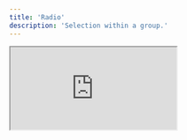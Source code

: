```yaml
---
title: 'Radio'
description: 'Selection within a group.'
---
```


<iframe
  style={{ width: '100%', height: '378px', borderRadius: 12 }}
  src="http://localhost:9009/iframe.html?id=radio--default&viewMode=story"
/>

## Usage

Assemble the radio directives in your template.

```html
<div ngpRadioGroup [(ngpRadioGroupValue)]="value">
  <button ngpRadioItem ngpRadioItem="Option 1">
    <ng-icon ngpRadioIndicator name="dot" />
    Option 1
  </button>

  <button ngpRadioItem ngpRadioItem="Option 2">
    <ng-icon ngpRadioIndicator name="dot" />
    Option 2
  </button>

  <button ngpRadioItem ngpRadioItem="Option 3">
    <ng-icon ngpRadioIndicator name="dot" />
    Option 3
  </button>
</div>
```

## API Reference

The following directives are available to import from the `@ng-primitives/ng-primitives` package:

### NgpRadioGroupDirective

<ResponseField name="ngpRadioGroupValue" type="string | undefined">
  Define the selected value.
</ResponseField>

<ResponseField name="ngpRadioGroupDisabled" type="boolean" default="false">
  Define the disabled state.
</ResponseField>

<ResponseField
  name="ngpRadioGroupOrientation"
  type="'vertical' | 'horizontal'"
  default="horizontal"
>
  Define the orientation.
</ResponseField>

<ResponseField name="ngpRadioGroupValueChange" type="boolean">
  Event emitted when the selection changes.
</ResponseField>

### NgpRadioItemDirective

<ResponseField name="ngpRadioItemValue" type="string" required="true">
  Define the value of this item.
</ResponseField>

<ResponseField name="ngpRadioItemDisabled" type="boolean" default="false">
  Define the disabled state.
</ResponseField>

### NgpRadioIndicatorDirective

There are no inputs or outputs for this directive.

## Schematics

You can use our schematic to generate a new checkbox component.

<CodeGroup>

```bash Angular CLI
ng generate @ng-primitives/ng-primitives:radio
```

```bash Nx
nx generate @ng-primitives/ng-primitives:radio
```

</CodeGroup>

### Options

<ResponseField name="name" type="string">
  The name of the component.
</ResponseField>

<ResponseField name="project" type="string">
  The name of the project to add the component to.
</ResponseField>

<ResponseField name="path" type="string">
  The path to create the component.
</ResponseField>
